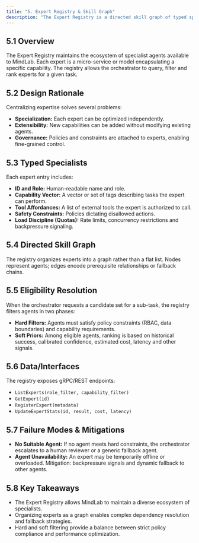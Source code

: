 ```yaml
---
title: "5. Expert Registry & Skill Graph"
description: "The Expert Registry is a directed skill graph of typed specialist agents that enables specialization, extensibility, and governance."
---
```


## 5.1 Overview

The Expert Registry maintains the ecosystem of specialist agents available to MindLab. Each expert is a micro-service or model encapsulating a specific capability. The registry allows the orchestrator to query, filter and rank experts for a given task.

## 5.2 Design Rationale

Centralizing expertise solves several problems:

- **Specialization:** Each expert can be optimized independently.
- **Extensibility:** New capabilities can be added without modifying existing agents.
- **Governance:** Policies and constraints are attached to experts, enabling fine-grained control.

## 5.3 Typed Specialists

Each expert entry includes:

- **ID and Role:** Human-readable name and role.
- **Capability Vector:** A vector or set of tags describing tasks the expert can perform.
- **Tool Affordances:** A list of external tools the expert is authorized to call.
- **Safety Constraints:** Policies dictating disallowed actions.
- **Load Discipline (Quotas):** Rate limits, concurrency restrictions and backpressure signaling.

## 5.4 Directed Skill Graph

The registry organizes experts into a graph rather than a flat list. Nodes represent agents; edges encode prerequisite relationships or fallback chains.

## 5.5 Eligibility Resolution

When the orchestrator requests a candidate set for a sub-task, the registry filters agents in two phases:

- **Hard Filters:** Agents must satisfy policy constraints (RBAC, data boundaries) and capability requirements.
- **Soft Priors:** Among eligible agents, ranking is based on historical success, calibrated confidence, estimated cost, latency and other signals.

## 5.6 Data/Interfaces

The registry exposes gRPC/REST endpoints:

- `ListExperts(role_filter, capability_filter)`
- `GetExpert(id)`
- `RegisterExpert(metadata)`
- `UpdateExpertStats(id, result, cost, latency)`

## 5.7 Failure Modes & Mitigations

- **No Suitable Agent:** If no agent meets hard constraints, the orchestrator escalates to a human reviewer or a generic fallback agent.
- **Agent Unavailability:** An expert may be temporarily offline or overloaded. Mitigation: backpressure signals and dynamic fallback to other agents.

## 5.8 Key Takeaways

- The Expert Registry allows MindLab to maintain a diverse ecosystem of specialists.
- Organizing experts as a graph enables complex dependency resolution and fallback strategies.
- Hard and soft filtering provide a balance between strict policy compliance and performance optimization.